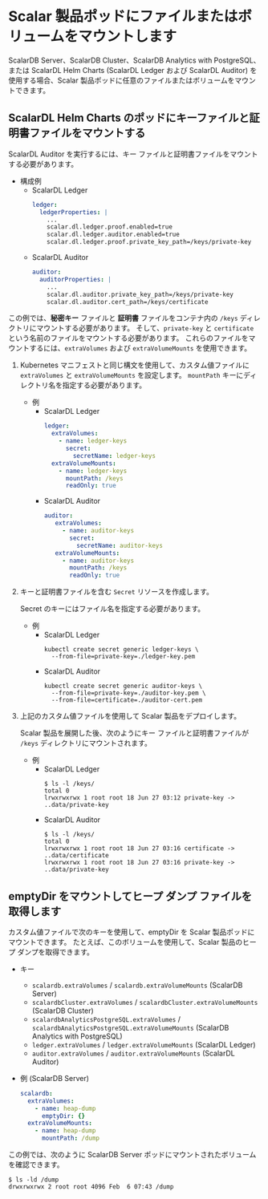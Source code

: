 # Scalar 製品ポッドにファイルまたはボリュームをマウントします


<TranslationBanner />

ScalarDB Server、ScalarDB Cluster、ScalarDB Analytics with PostgreSQL、または ScalarDL Helm Charts (ScalarDL Ledger および ScalarDL Auditor) を使用する場合、Scalar 製品ポッドに任意のファイルまたはボリュームをマウントできます。

## ScalarDL Helm Charts のポッドにキーファイルと証明書ファイルをマウントする

ScalarDL Auditor を実行するには、キー ファイルと証明書ファイルをマウントする必要があります。

* 構成例
    * ScalarDL Ledger
      ```yaml
      ledger:
        ledgerProperties: |
          ...
          scalar.dl.ledger.proof.enabled=true
          scalar.dl.ledger.auditor.enabled=true
          scalar.dl.ledger.proof.private_key_path=/keys/private-key
      ```
    * ScalarDL Auditor
      ```yaml
      auditor:
        auditorProperties: |
          ...
          scalar.dl.auditor.private_key_path=/keys/private-key
          scalar.dl.auditor.cert_path=/keys/certificate
      ```

この例では、**秘密キー** ファイルと **証明書** ファイルをコンテナ内の `/keys` ディレクトリにマウントする必要があります。 そして、`private-key` と `certificate` という名前のファイルをマウントする必要があります。 これらのファイルをマウントするには、`extraVolumes` および `extraVolumeMounts` を使用できます。

1. Kubernetes マニフェストと同じ構文を使用して、カスタム値ファイルに `extraVolumes` と `extraVolumeMounts` を設定します。 `mountPath` キーにディレクトリ名を指定する必要があります。
   * 例
        * ScalarDL Ledger
          ```yaml
          ledger:
            extraVolumes:
              - name: ledger-keys
                secret:
                  secretName: ledger-keys
            extraVolumeMounts:
              - name: ledger-keys
                mountPath: /keys
                readOnly: true
          ```
       * ScalarDL Auditor
         ```yaml
         auditor:
            extraVolumes:
              - name: auditor-keys
                secret:
                  secretName: auditor-keys
            extraVolumeMounts:
              - name: auditor-keys
                mountPath: /keys
                readOnly: true
          ```

1. キーと証明書ファイルを含む `Secret` リソースを作成します。

   Secret のキーにはファイル名を指定する必要があります。

   * 例
       * ScalarDL Ledger
         ```console
         kubectl create secret generic ledger-keys \
           --from-file=private-key=./ledger-key.pem
         ```
       * ScalarDL Auditor
         ```console
         kubectl create secret generic auditor-keys \
           --from-file=private-key=./auditor-key.pem \
           --from-file=certificate=./auditor-cert.pem
         ```

1. 上記のカスタム値ファイルを使用して Scalar 製品をデプロイします。

   Scalar 製品を展開した後、次のようにキー ファイルと証明書ファイルが `/keys` ディレクトリにマウントされます。

   * 例
       * ScalarDL Ledger
         ```console
         $ ls -l /keys/
         total 0
         lrwxrwxrwx 1 root root 18 Jun 27 03:12 private-key -> ..data/private-key
         ```
       * ScalarDL Auditor
         ```console
         $ ls -l /keys/
         total 0
         lrwxrwxrwx 1 root root 18 Jun 27 03:16 certificate -> ..data/certificate
         lrwxrwxrwx 1 root root 18 Jun 27 03:16 private-key -> ..data/private-key
         ```

## emptyDir をマウントしてヒープ ダンプ ファイルを取得します

カスタム値ファイルで次のキーを使用して、emptyDir を Scalar 製品ポッドにマウントできます。 たとえば、このボリュームを使用して、Scalar 製品のヒープ ダンプを取得できます。

* キー
  * `scalardb.extraVolumes` / `scalardb.extraVolumeMounts` (ScalarDB Server)
  * `scalardbCluster.extraVolumes` / `scalardbCluster.extraVolumeMounts` (ScalarDB Cluster)
  * `scalardbAnalyticsPostgreSQL.extraVolumes` / `scalardbAnalyticsPostgreSQL.extraVolumeMounts` (ScalarDB Analytics with PostgreSQL)
  * `ledger.extraVolumes` / `ledger.extraVolumeMounts` (ScalarDL Ledger)
  * `auditor.extraVolumes` / `auditor.extraVolumeMounts` (ScalarDL Auditor)

* 例 (ScalarDB Server)
  ```yaml
  scalardb:
    extraVolumes:
      - name: heap-dump
        emptyDir: {}
    extraVolumeMounts:
      - name: heap-dump
        mountPath: /dump
  ```

この例では、次のように ScalarDB Server ポッドにマウントされたボリュームを確認できます。

```console
$ ls -ld /dump
drwxrwxrwx 2 root root 4096 Feb  6 07:43 /dump
```
